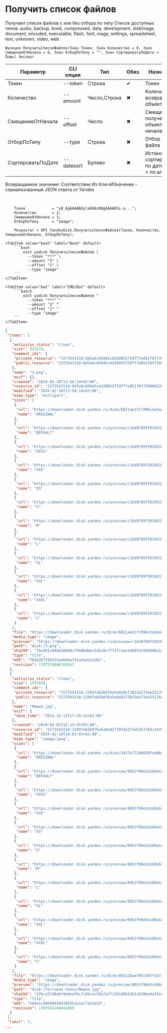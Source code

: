 ﻿---
sidebar_position: 8
description: Получить список файлов и другие функции для работы с Yandex Disk в Открытом пакете интеграций - бесплатной open-source библиотеке интеграций для 1С:Предприятие 8, OneScript и CLI
keywords: [1C, 1С, 1С:Предприятие, 1С:Предприятие 8.3, API, Интеграция, Сервисы, Обмен, OneScript, CLI, Yandex Disk]
---


# Получить список файлов
Получает список файлов с или без отбора по типу Список доступных типов: audio, backup, book, compressed, data, development, diskimage, document, encoded, executable, flash, font, mage, settings, spreadsheet, text, unknown, video, web



`Функция ПолучитьСписокФайлов(Знач Токен, Знач Количество = 0, Знач СмещениеОтНачала = 0, Знач ОтборПоТипу = "", Знач СортироватьПоДате = Ложь) Экспорт`

  | Параметр | CLI опция | Тип | Обяз. | Назначение |
  |-|-|-|-|-|
  | Токен | --token | Строка | &#x2714; | Токен |
  | Количество | --amount | Число,Строка | &#x2716; | Количество возвращаемых объектов |
  | СмещениеОтНачала | --offset | Число | &#x2716; | Смещение для получение объектов не из начала списка |
  | ОтборПоТипу | --type | Строка | &#x2716; | Отбор по типу файла |
  | СортироватьПоДате | --datesort | Булево | &#x2716; | Истина > сортировать по дате, Ложь > по алфавиту |

  
  Возвращаемое значение:   Соответствие Из КлючИЗначение - сериализованный JSON ответа от Yandex

<br/>




```bsl title="Пример использования для 1С:Предприятие/OneScript"
    Токен            = "y0_AgAAAABdylaOAAs0QgAAAAD5i-a...";
    Количество       = 2;
    СмещениеОтНачала = 1;
    ОтборПоТипу      = "image";

    Результат = OPI_YandexDisk.ПолучитьСписокФайлов(Токен, Количество, СмещениеОтНачала, ОтборПоТипу);
```
    

 <Tabs>
  
    <TabItem value="bash" label="Bash" default>
        ```bash
            oint yadisk ПолучитьСписокФайлов \
              --token "***" \
              --amount "2" \
              --offset "1" \
              --type "image"
        ```
    </TabItem>
  
    <TabItem value="bat" label="CMD/Bat" default>
        ```batch
            oint yadisk ПолучитьСписокФайлов ^
              --token "***" ^
              --amount "2" ^
              --offset "1" ^
              --type "image"
        ```
    </TabItem>
</Tabs>


```json title="Результат"
{
 "items": [
  {
   "antivirus_status": "clean",
   "size": 943229,
   "comment_ids": {
    "private_resource": "1573541518:8d5a6c05045c6d30055759ff7e851f0f7399065285d5bb05fa17e4496cf40bb2",
    "public_resource": "1573541518:8d5a6c05045c6d30055759ff7e851f0f7399065285d5bb05fa17e4496cf40bb2"
   },
   "name": "3.png",
   "exif": {},
   "created": "2024-02-10T13:58:14+03:00",
   "resource_id": "1573541518:8d5a6c05045c6d30055759ff7e851f0f7399065285d5bb05fa17e4496cf40bb2",
   "modified": "2024-02-10T13:58:14+03:00",
   "mime_type": "multipart",
   "sizes": [
    {
     "url": "https://downloader.disk.yandex.ru/disk/b021ae21fc996c5a3a44886f13944686d2e9d7d7e0fb6ab11f21ff3ae3b8acd2/6705a65d/gwThwhLBKYvLhQCNnqAHivS6rT4sf9tf_ZJmzmkuDiNdKb0wAuoUZP3xa-RGUkOqgqn8vgvsrYeT6Yzc-yAjmA%3D%3D?uid=1573541518&filename=3.png&disposition=attachment&hash=&limit=0&content_type=multipart&owner_uid=1573541518&fsize=943229&hid=200c348630ee4906d2f7ca6ab71c2248&media_type=image&tknv=v2&etag=7036267356255aebb8af32adad2a1261",
     "name": "ORIGINAL"
    },
    {
     "url": "https://downloader.disk.yandex.ru/preview/c16d9789f5933632ff4b02b3c11bc3c0d0b652c91e648c2fd44e244f70066c43/inf/BosSAbexHFf60TUoCsdh22Gr_8Es4dtgZ04xvb02xNQsPPW1eMxghoiPy_6bf3JAPKipLfpSpuhNnc9i6XsR2A%3D%3D?uid=1573541518&filename=3.png&disposition=inline&hash=&limit=0&content_type=image%2Fjpeg&owner_uid=1573541518&tknv=v2",
     "name": "DEFAULT"
    },
    {
     "url": "https://downloader.disk.yandex.ru/preview/c16d9789f5933632ff4b02b3c11bc3c0d0b652c91e648c2fd44e244f70066c43/inf/BosSAbexHFf60TUoCsdh22Gr_8Es4dtgZ04xvb02xNQsPPW1eMxghoiPy_6bf3JAPKipLfpSpuhNnc9i6XsR2A%3D%3D?uid=1573541518&filename=3.png&disposition=inline&hash=&limit=0&content_type=image%2Fjpeg&owner_uid=1573541518&tknv=v2&size=XXXS&crop=0",
     "name": "XXXS"
    },
    {
     "url": "https://downloader.disk.yandex.ru/preview/c16d9789f5933632ff4b02b3c11bc3c0d0b652c91e648c2fd44e244f70066c43/inf/BosSAbexHFf60TUoCsdh22Gr_8Es4dtgZ04xvb02xNQsPPW1eMxghoiPy_6bf3JAPKipLfpSpuhNnc9i6XsR2A%3D%3D?uid=1573541518&filename=3.png&disposition=inline&hash=&limit=0&content_type=image%2Fjpeg&owner_uid=1573541518&tknv=v2&size=XXS&crop=0",
     "name": "XXS"
    },
    {
     "url": "https://downloader.disk.yandex.ru/preview/c16d9789f5933632ff4b02b3c11bc3c0d0b652c91e648c2fd44e244f70066c43/inf/BosSAbexHFf60TUoCsdh22Gr_8Es4dtgZ04xvb02xNQsPPW1eMxghoiPy_6bf3JAPKipLfpSpuhNnc9i6XsR2A%3D%3D?uid=1573541518&filename=3.png&disposition=inline&hash=&limit=0&content_type=image%2Fjpeg&owner_uid=1573541518&tknv=v2&size=XS&crop=0",
     "name": "XS"
    },
    {
     "url": "https://downloader.disk.yandex.ru/preview/c16d9789f5933632ff4b02b3c11bc3c0d0b652c91e648c2fd44e244f70066c43/inf/BosSAbexHFf60TUoCsdh22Gr_8Es4dtgZ04xvb02xNQsPPW1eMxghoiPy_6bf3JAPKipLfpSpuhNnc9i6XsR2A%3D%3D?uid=1573541518&filename=3.png&disposition=inline&hash=&limit=0&content_type=image%2Fjpeg&owner_uid=1573541518&tknv=v2&size=S&crop=0",
     "name": "S"
    },
    {
     "url": "https://downloader.disk.yandex.ru/preview/c16d9789f5933632ff4b02b3c11bc3c0d0b652c91e648c2fd44e244f70066c43/inf/BosSAbexHFf60TUoCsdh22Gr_8Es4dtgZ04xvb02xNQsPPW1eMxghoiPy_6bf3JAPKipLfpSpuhNnc9i6XsR2A%3D%3D?uid=1573541518&filename=3.png&disposition=inline&hash=&limit=0&content_type=image%2Fjpeg&owner_uid=1573541518&tknv=v2&size=M&crop=0",
     "name": "M"
    },
    {
     "url": "https://downloader.disk.yandex.ru/preview/c16d9789f5933632ff4b02b3c11bc3c0d0b652c91e648c2fd44e244f70066c43/inf/BosSAbexHFf60TUoCsdh22Gr_8Es4dtgZ04xvb02xNQsPPW1eMxghoiPy_6bf3JAPKipLfpSpuhNnc9i6XsR2A%3D%3D?uid=1573541518&filename=3.png&disposition=inline&hash=&limit=0&content_type=image%2Fjpeg&owner_uid=1573541518&tknv=v2&size=L&crop=0",
     "name": "L"
    },
    {
     "url": "https://downloader.disk.yandex.ru/preview/c16d9789f5933632ff4b02b3c11bc3c0d0b652c91e648c2fd44e244f70066c43/inf/BosSAbexHFf60TUoCsdh22Gr_8Es4dtgZ04xvb02xNQsPPW1eMxghoiPy_6bf3JAPKipLfpSpuhNnc9i6XsR2A%3D%3D?uid=1573541518&filename=3.png&disposition=inline&hash=&limit=0&content_type=image%2Fjpeg&owner_uid=1573541518&tknv=v2&size=XL&crop=0",
     "name": "XL"
    },
    {
     "url": "https://downloader.disk.yandex.ru/preview/c16d9789f5933632ff4b02b3c11bc3c0d0b652c91e648c2fd44e244f70066c43/inf/BosSAbexHFf60TUoCsdh22Gr_8Es4dtgZ04xvb02xNQsPPW1eMxghoiPy_6bf3JAPKipLfpSpuhNnc9i6XsR2A%3D%3D?uid=1573541518&filename=3.png&disposition=inline&hash=&limit=0&content_type=image%2Fjpeg&owner_uid=1573541518&tknv=v2&size=XXL&crop=0",
     "name": "XXL"
    },
    {
     "url": "https://downloader.disk.yandex.ru/preview/c16d9789f5933632ff4b02b3c11bc3c0d0b652c91e648c2fd44e244f70066c43/inf/BosSAbexHFf60TUoCsdh22Gr_8Es4dtgZ04xvb02xNQsPPW1eMxghoiPy_6bf3JAPKipLfpSpuhNnc9i6XsR2A%3D%3D?uid=1573541518&filename=3.png&disposition=inline&hash=&limit=0&content_type=image%2Fjpeg&owner_uid=1573541518&tknv=v2&size=XXXL&crop=0",
     "name": "XXXL"
    },
    {
     "url": "https://downloader.disk.yandex.ru/preview/c16d9789f5933632ff4b02b3c11bc3c0d0b652c91e648c2fd44e244f70066c43/inf/BosSAbexHFf60TUoCsdh22Gr_8Es4dtgZ04xvb02xNQsPPW1eMxghoiPy_6bf3JAPKipLfpSpuhNnc9i6XsR2A%3D%3D?uid=1573541518&filename=3.png&disposition=inline&hash=&limit=0&content_type=image%2Fjpeg&owner_uid=1573541518&tknv=v2&size=S&crop=0",
     "name": "C"
    }
   ],
   "file": "https://downloader.disk.yandex.ru/disk/b021ae21fc996c5a3a44886f13944686d2e9d7d7e0fb6ab11f21ff3ae3b8acd2/6705a65d/gwThwhLBKYvLhQCNnqAHivS6rT4sf9tf_ZJmzmkuDiNdKb0wAuoUZP3xa-RGUkOqgqn8vgvsrYeT6Yzc-yAjmA%3D%3D?uid=1573541518&filename=3.png&disposition=attachment&hash=&limit=0&content_type=multipart&owner_uid=1573541518&fsize=943229&hid=200c348630ee4906d2f7ca6ab71c2248&media_type=image&tknv=v2&etag=7036267356255aebb8af32adad2a1261",
   "media_type": "image",
   "preview": "https://downloader.disk.yandex.ru/preview/c16d9789f5933632ff4b02b3c11bc3c0d0b652c91e648c2fd44e244f70066c43/inf/BosSAbexHFf60TUoCsdh22Gr_8Es4dtgZ04xvb02xNQsPPW1eMxghoiPy_6bf3JAPKipLfpSpuhNnc9i6XsR2A%3D%3D?uid=1573541518&filename=3.png&disposition=inline&hash=&limit=0&content_type=image%2Fjpeg&owner_uid=1573541518&tknv=v2&size=S&crop=0",
   "path": "disk:/3.png",
   "sha256": "7be951c04b6169d0cf9406dbbc916c8c77f2fc2ee3409f4c045098a1ae19e13a",
   "type": "file",
   "md5": "7036267356255aebb8af32adad2a1261",
   "revision": 1707576606183957
  },
  {
   "antivirus_status": "clean",
   "size": 1555830,
   "comment_ids": {
    "private_resource": "1573541518:12897a65b076a5a0a92f3033e271eb251764c1e70ba590f383d55c3da7ef8c60",
    "public_resource": "1573541518:12897a65b076a5a0a92f3033e271eb251764c1e70ba590f383d55c3da7ef8c60"
   },
   "name": "Мишки.jpg",
   "exif": {
    "date_time": "2014-12-13T17:29:24+03:00"
   },
   "created": "2024-02-01T15:13:45+03:00",
   "resource_id": "1573541518:12897a65b076a5a0a92f3033e271eb251764c1e70ba590f383d55c3da7ef8c60",
   "modified": "2024-02-10T14:05:03+03:00",
   "mime_type": "image/jpeg",
   "sizes": [
    {
     "url": "https://downloader.disk.yandex.ru/disk/3427e772d0830fea80a3fd0cee21d98c7c223f1cba9cacddc35699738a6803b9/6705a65d/YCWwIV93r7kdvdgkpYJf7GJbR3ANcQde87h7hiBT0GgAoFo_n3KO9GXq2HWzSWwrwox97L651eAD93T19uJnow%3D%3D?uid=1573541518&filename=%D0%9C%D0%B8%D1%88%D0%BA%D0%B8.jpg&disposition=inline&hash=&limit=0&content_type=image%2Fjpeg&owner_uid=1573541518&fsize=1555830&hid=d4562df88a4f7d98d8aa94e30de24c09&media_type=image&tknv=v2&etag=569a1c98696050439b5b2a1ecfa52d19",
     "name": "ORIGINAL"
    },
    {
     "url": "https://downloader.disk.yandex.ru/preview/0053f98e5a160a5ac87edf75174e8881491b359379323f8c8325378a7c9c5a85/inf/fwhLIia_-zlk2uITaqxgbGJbR3ANcQde87h7hiBT0GhEI8fhcC9IFRIL8W4OBV0J-yLh1Ds-lBckf41RQO7cPQ%3D%3D?uid=1573541518&filename=%D0%9C%D0%B8%D1%88%D0%BA%D0%B8.jpg&disposition=inline&hash=&limit=0&content_type=image%2Fjpeg&owner_uid=1573541518&tknv=v2",
     "name": "DEFAULT"
    },
    {
     "url": "https://downloader.disk.yandex.ru/preview/0053f98e5a160a5ac87edf75174e8881491b359379323f8c8325378a7c9c5a85/inf/fwhLIia_-zlk2uITaqxgbGJbR3ANcQde87h7hiBT0GhEI8fhcC9IFRIL8W4OBV0J-yLh1Ds-lBckf41RQO7cPQ%3D%3D?uid=1573541518&filename=%D0%9C%D0%B8%D1%88%D0%BA%D0%B8.jpg&disposition=inline&hash=&limit=0&content_type=image%2Fjpeg&owner_uid=1573541518&tknv=v2&size=XXXS&crop=0",
     "name": "XXXS"
    },
    {
     "url": "https://downloader.disk.yandex.ru/preview/0053f98e5a160a5ac87edf75174e8881491b359379323f8c8325378a7c9c5a85/inf/fwhLIia_-zlk2uITaqxgbGJbR3ANcQde87h7hiBT0GhEI8fhcC9IFRIL8W4OBV0J-yLh1Ds-lBckf41RQO7cPQ%3D%3D?uid=1573541518&filename=%D0%9C%D0%B8%D1%88%D0%BA%D0%B8.jpg&disposition=inline&hash=&limit=0&content_type=image%2Fjpeg&owner_uid=1573541518&tknv=v2&size=XXS&crop=0",
     "name": "XXS"
    },
    {
     "url": "https://downloader.disk.yandex.ru/preview/0053f98e5a160a5ac87edf75174e8881491b359379323f8c8325378a7c9c5a85/inf/fwhLIia_-zlk2uITaqxgbGJbR3ANcQde87h7hiBT0GhEI8fhcC9IFRIL8W4OBV0J-yLh1Ds-lBckf41RQO7cPQ%3D%3D?uid=1573541518&filename=%D0%9C%D0%B8%D1%88%D0%BA%D0%B8.jpg&disposition=inline&hash=&limit=0&content_type=image%2Fjpeg&owner_uid=1573541518&tknv=v2&size=XS&crop=0",
     "name": "XS"
    },
    {
     "url": "https://downloader.disk.yandex.ru/preview/0053f98e5a160a5ac87edf75174e8881491b359379323f8c8325378a7c9c5a85/inf/fwhLIia_-zlk2uITaqxgbGJbR3ANcQde87h7hiBT0GhEI8fhcC9IFRIL8W4OBV0J-yLh1Ds-lBckf41RQO7cPQ%3D%3D?uid=1573541518&filename=%D0%9C%D0%B8%D1%88%D0%BA%D0%B8.jpg&disposition=inline&hash=&limit=0&content_type=image%2Fjpeg&owner_uid=1573541518&tknv=v2&size=S&crop=0",
     "name": "S"
    },
    {
     "url": "https://downloader.disk.yandex.ru/preview/0053f98e5a160a5ac87edf75174e8881491b359379323f8c8325378a7c9c5a85/inf/fwhLIia_-zlk2uITaqxgbGJbR3ANcQde87h7hiBT0GhEI8fhcC9IFRIL8W4OBV0J-yLh1Ds-lBckf41RQO7cPQ%3D%3D?uid=1573541518&filename=%D0%9C%D0%B8%D1%88%D0%BA%D0%B8.jpg&disposition=inline&hash=&limit=0&content_type=image%2Fjpeg&owner_uid=1573541518&tknv=v2&size=M&crop=0",
     "name": "M"
    },
    {
     "url": "https://downloader.disk.yandex.ru/preview/0053f98e5a160a5ac87edf75174e8881491b359379323f8c8325378a7c9c5a85/inf/fwhLIia_-zlk2uITaqxgbGJbR3ANcQde87h7hiBT0GhEI8fhcC9IFRIL8W4OBV0J-yLh1Ds-lBckf41RQO7cPQ%3D%3D?uid=1573541518&filename=%D0%9C%D0%B8%D1%88%D0%BA%D0%B8.jpg&disposition=inline&hash=&limit=0&content_type=image%2Fjpeg&owner_uid=1573541518&tknv=v2&size=L&crop=0",
     "name": "L"
    },
    {
     "url": "https://downloader.disk.yandex.ru/preview/0053f98e5a160a5ac87edf75174e8881491b359379323f8c8325378a7c9c5a85/inf/fwhLIia_-zlk2uITaqxgbGJbR3ANcQde87h7hiBT0GhEI8fhcC9IFRIL8W4OBV0J-yLh1Ds-lBckf41RQO7cPQ%3D%3D?uid=1573541518&filename=%D0%9C%D0%B8%D1%88%D0%BA%D0%B8.jpg&disposition=inline&hash=&limit=0&content_type=image%2Fjpeg&owner_uid=1573541518&tknv=v2&size=XL&crop=0",
     "name": "XL"
    },
    {
     "url": "https://downloader.disk.yandex.ru/preview/0053f98e5a160a5ac87edf75174e8881491b359379323f8c8325378a7c9c5a85/inf/fwhLIia_-zlk2uITaqxgbGJbR3ANcQde87h7hiBT0GhEI8fhcC9IFRIL8W4OBV0J-yLh1Ds-lBckf41RQO7cPQ%3D%3D?uid=1573541518&filename=%D0%9C%D0%B8%D1%88%D0%BA%D0%B8.jpg&disposition=inline&hash=&limit=0&content_type=image%2Fjpeg&owner_uid=1573541518&tknv=v2&size=XXL&crop=0",
     "name": "XXL"
    },
    {
     "url": "https://downloader.disk.yandex.ru/preview/0053f98e5a160a5ac87edf75174e8881491b359379323f8c8325378a7c9c5a85/inf/fwhLIia_-zlk2uITaqxgbGJbR3ANcQde87h7hiBT0GhEI8fhcC9IFRIL8W4OBV0J-yLh1Ds-lBckf41RQO7cPQ%3D%3D?uid=1573541518&filename=%D0%9C%D0%B8%D1%88%D0%BA%D0%B8.jpg&disposition=inline&hash=&limit=0&content_type=image%2Fjpeg&owner_uid=1573541518&tknv=v2&size=XXXL&crop=0",
     "name": "XXXL"
    },
    {
     "url": "https://downloader.disk.yandex.ru/preview/0053f98e5a160a5ac87edf75174e8881491b359379323f8c8325378a7c9c5a85/inf/fwhLIia_-zlk2uITaqxgbGJbR3ANcQde87h7hiBT0GhEI8fhcC9IFRIL8W4OBV0J-yLh1Ds-lBckf41RQO7cPQ%3D%3D?uid=1573541518&filename=%D0%9C%D0%B8%D1%88%D0%BA%D0%B8.jpg&disposition=inline&hash=&limit=0&content_type=image%2Fjpeg&owner_uid=1573541518&tknv=v2&size=S&crop=0",
     "name": "C"
    }
   ],
   "file": "https://downloader.disk.yandex.ru/disk/86322bae705cb8ff1671af2949b43e898fb7cc61fb755c5eeca73d8b10e457f4/6705a65d/YCWwIV93r7kdvdgkpYJf7GJbR3ANcQde87h7hiBT0GgAoFo_n3KO9GXq2HWzSWwrwox97L651eAD93T19uJnow%3D%3D?uid=1573541518&filename=%D0%9C%D0%B8%D1%88%D0%BA%D0%B8.jpg&disposition=attachment&hash=&limit=0&content_type=image%2Fjpeg&owner_uid=1573541518&fsize=1555830&hid=d4562df88a4f7d98d8aa94e30de24c09&media_type=image&tknv=v2&etag=569a1c98696050439b5b2a1ecfa52d19",
   "media_type": "image",
   "preview": "https://downloader.disk.yandex.ru/preview/0053f98e5a160a5ac87edf75174e8881491b359379323f8c8325378a7c9c5a85/inf/fwhLIia_-zlk2uITaqxgbGJbR3ANcQde87h7hiBT0GhEI8fhcC9IFRIL8W4OBV0J-yLh1Ds-lBckf41RQO7cPQ%3D%3D?uid=1573541518&filename=%D0%9C%D0%B8%D1%88%D0%BA%D0%B8.jpg&disposition=inline&hash=&limit=0&content_type=image%2Fjpeg&owner_uid=1573541518&tknv=v2&size=S&crop=0",
   "path": "disk:/Тестовая папка/Мишки.jpg",
   "sha256": "d76ce57d8abf4e8eafbc7c85cec59a7a7f12b1d603d51e928be4a3fea0f6817c",
   "type": "file",
   "md5": "569a1c98696050439b5b2a1ecfa52d19",
   "revision": 1707563104041868
  }
 ],
 "limit": 2,
...
```
